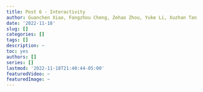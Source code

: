 ```yaml
---
title: Post 6 - Interactivity
author: Guanchen Xiao, Fangzhou Cheng, Zehao Zhou, Yuke Li, Xuzhan Tan
date: '2022-11-18'
slug: []
categories: []
tags: []
description: ~
toc: yes
authors: []
series: []
lastmod: '2022-11-18T21:40:44-05:00'
featuredVideo: ~
featuredImage: ~
---
```


